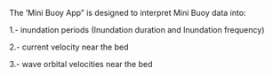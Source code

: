 The 'Mini Buoy App" is designed to interpret Mini Buoy data into:

   1.- inundation periods (Inundation duration and Inundation frequency)

   2.- current velocity near the bed

   3.- wave orbital velocities near the bed